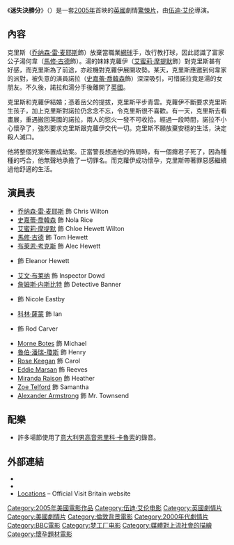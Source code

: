 {{noteTA
|T=zh-hans:赛末点;zh-hk:迷失決勝分;zh-tw:愛情決勝點;
|G1=Show
|1=zh-hans:赛末点;zh-hk:迷失決勝分;zh-tw:愛情決勝點;
}}
{{Infobox_Film
| name               = 迷失決勝分
| original_name      = ''Match Point''
| image              = MatchPointPoster.jpg
| caption            = 《迷失決勝分》
| director           = [[伍迪·艾伦|伍迪·艾伦]]
| producer           = {{tsl|en|Letty Aronson|}}<br />{{tsl|en|Gareth Wiley|}}<br />{{lang|en|Lucy Darwin}}
| writer             = [[伍迪·艾伦|伍迪·艾伦]]
| starring           = [[布萊恩·考克斯_(演員)|布萊恩·考克斯]]<br />[[馬修·古德|馬修·古德]]<br />[[史嘉蕾·喬韓森|史嘉蕾·喬韓森]]<br />[[艾蜜莉·摩提默|艾蜜莉·摩提默]]<br />[[乔纳森·雷·麦耶斯|乔纳森·雷·麦耶斯]]<br />{{link-en|彭妮露比·韋頓|Penelope Wilton}}
| music              = 
| cinematography     = {{tsl|en|Remi Adefarasin|}}
| editing            = {{tsl|en|Alisa Lepselter|}}
| production_company = [[英國廣播公司|BBC Films]]<br />{{lang|de|Thema Production SA}}<br />{{lang|de|A Jada Production}}
| distributor        = '''- 美國 -'''<br />[[夢工廠|夢工廠]]<br />'''- 英國/澳洲 -'''<br />{{tsl|en|Icon Productions|}}（戲院）<br />[[華納兄弟|華納家庭影片]]（DVD）<br />'''- 德國 -'''<br />{{lang|de|Prokino Filmverleih}}（戲院）<br />[[派拉蒙電影公司|派拉蒙家庭娛樂]]（DVD）<br />'''- 香港 -'''<br />[[鐳射發行有限公司|鐳射發行有限公司]]<br />'''- 臺灣 -'''<br />[[騰達國際娛樂|騰達國際娛樂]]
| released           = {{flagicon|FRA}}2005年5月12日<br />（[[康城影展|康城影展]]）<br />{{Flagicon|TWN}}2006年3月10日<br />{{flagicon|HKG}}2006年4月6日<br />（[[香港國際電影節|香港國際電影節]]）<br />{{flagicon|HKG}}2006年4月27日
| runtime            = 124 分鐘
| country            = {{英國電影}}
| language           = [[英語|英語]]
| budget             = 估計[[美元|US$]]15,000,000
| gross              = '''- 美國 -'''（截至2006年3月19日）<br />[[美元|US$]]23,089,926
| preceded_by        = 
| followed_by        = 
| website            = {{url|http://www.dreamworks.com/matchpoint/}}
| amg_id             = 1:326909
| imdb_id            = 0416320
| cn_name            = 赛末点
| hk_name            = 迷失決勝分
| tw_name            = 愛情決勝點
}}
《'''迷失決勝分'''》（{{lang-en|''Match Point''}}）是一套[[2005年電影|2005年]]首映的[[英國電影|英國]]劇情[[驚悚片|驚悚片]]，由[[伍迪·艾伦|伍迪·艾伦]]導演。

== 內容 ==
克里斯（[[乔纳森·雷·麦耶斯|乔纳森·雷·麦耶斯]]飾）放棄當職業[[網球|網球]]手，改行教打球，因此認識了富家公子湯何韋（[[馬修·古德|馬修·古德]]飾）。湯的妹妹克蘿伊（[[艾蜜莉·摩提默|艾蜜莉·摩提默]]飾）對克里斯甚有好感，而克里斯為了前途，亦趁機對克蘿伊展開攻勢。某天，克里斯應邀到何韋家的派對，被失意的演員諾拉（[[史嘉蕾·喬韓森|史嘉蕾·喬韓森]]飾）深深吸引，可惜諾拉竟是湯的女朋友。不久後，諾拉和湯分手後離開了[[英國|英國]]。

克里斯和克蘿伊結婚；憑着岳父的提拔，克里斯平步青雲。克蘿伊不斷要求克里斯生孩子，加上克里斯對諾拉仍念念不忘，令克里斯很不喜歡。有一天，克里斯去看畫展，重遇搬回英國的諾拉，兩人的慾火一發不可收拾。經過一段時間，諾拉不小心懷孕了，強烈要求克里斯跟克蘿伊交代一切。克里斯不願放棄安穩的生活，決定殺人滅口。

他將整個兇案佈置成劫案。正當警長想通他的佈局時，有一個癮君子死了，因為種種的巧合，他無聲地承擔了一切罪名。而克蘿伊成功懷孕，克里斯帶著罪惡感繼續過他舒適的生活。

==演員表==
* [[乔纳森·雷·麦耶斯|乔纳森·雷·麦耶斯]] 飾 Chris Wilton
* [[史嘉蕾·喬韓森|史嘉蕾·喬韓森]] 飾 Nola Rice
* [[艾蜜莉·摩提默|艾蜜莉·摩提默]] 飾 Chloe Hewett Wilton
* [[馬修·古德|馬修·古德]] 飾 Tom Hewett
* [[布萊恩·考克斯_(演員)|布萊恩·考克斯]] 飾 Alec Hewett
* {{link-en|彭妮露比·韋頓|Penelope Wilton}} 飾 Eleanor Hewett
* [[艾文·布莱纳|艾文·布莱纳]] 飾 Inspector Dowd
* [[詹姆斯·内斯比特|詹姆斯·内斯比特]] 飾 Detective Banner
* {{link-en|瑪格麗特·提扎克|Margaret Tyzack}} 飾 Nicole Eastby
* [[科林·薩蒙|科林·薩蒙]] 飾 Ian
* {{link-en|賽門·昆茲|Simon Kunz}} 飾 Rod Carver
* [[Morne_Botes|Morne Botes]] 飾 Michael
* [[魯伯·潘瑞-瓊斯|魯伯·潘瑞-瓊斯]] 飾 Henry
* [[Rose_Keegan|Rose Keegan]] 飾 Carol
* [[Eddie_Marsan|Eddie Marsan]] 飾 Reeves
* [[Miranda_Raison|Miranda Raison]] 飾 Heather
* [[Zoe_Telford|Zoe Telford]] 飾 Samantha
* [[Alexander_Armstrong|Alexander Armstrong]] 飾 Mr. Townsend

== 配樂 ==
* 許多場節使用了[[意大利|意大利]][[男高音|男高音]][[恩里科·卡魯索|恩里科·卡魯索]]的錄音。

==外部連結==
{{wikiquote}}
* {{Amg movie|326909|Match Point}}
* {{imdb title|id=0416320|title=Match Point}}
* [http://www.visitbritain.co.uk/things-to-see-and-do/interests/films/top-film-titles/match-point/index.aspx/- Locations] – Official Visit Britain website

{{Woody Allen Films}}

{{Authority control}}
{{DEFAULTSORT:Match Point}}
[[Category:2005年美國電影作品|Category:2005年美國電影作品]]
[[Category:伍迪·艾伦电影|Category:伍迪·艾伦电影]]
[[Category:英國劇情片|Category:英國劇情片]]
[[Category:美國劇情片|Category:美國劇情片]]
[[Category:倫敦背景電影|Category:倫敦背景電影]]
[[Category:2000年代劇情片|Category:2000年代劇情片]]
[[Category:BBC電影|Category:BBC電影]]
[[Category:梦工厂电影|Category:梦工厂电影]]
[[Category:媒體對上流社會的描繪|Category:媒體對上流社會的描繪]]
[[Category:懷孕題材電影|Category:懷孕題材電影]]
